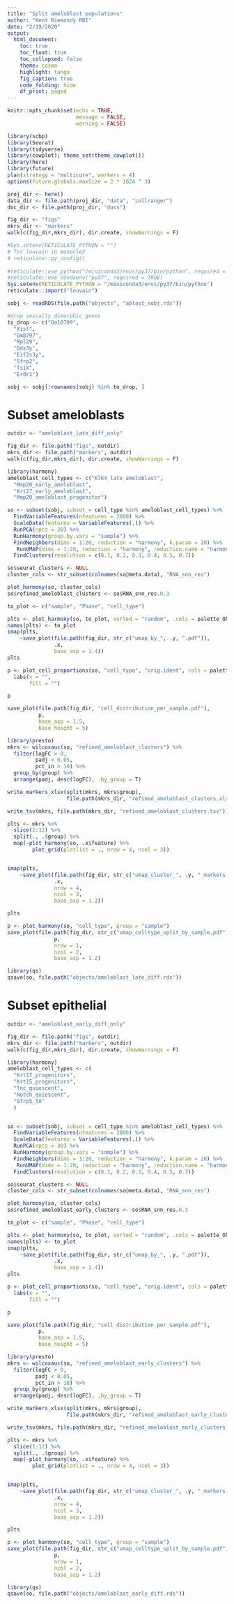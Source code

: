 ```yaml
---
title: "Split ameloblast populations"
author: "Kent Riemondy RBI"
date: "2/19/2020"
output:
  html_document:
    toc: true
    toc_float: true
    toc_collapsed: false
    theme: cosmo
    highlight: tango
    fig_caption: true
    code_folding: hide
    df_print: paged
---
```



```r
knitr::opts_chunk$set(echo = TRUE,
                      message = FALSE,
                      warning = FALSE)
```

```r
library(scbp)
library(Seurat)
library(tidyverse)
library(cowplot); theme_set(theme_cowplot())
library(here)
library(future)
plan(strategy = "multicore", workers = 4)
options(future.globals.maxSize = 2 * 1024 ^ 3)

proj_dir <- here()
data_dir <- file.path(proj_dir, "data", "cellranger")
doc_dir <- file.path(proj_dir, "docs")

fig_dir <- "figs"
mkrs_dir <- "markers"
walk(c(fig_dir,mkrs_dir), dir.create, showWarnings = F)

#Sys.setenv(RETICULATE_PYTHON = "")
# for louvain in monocle3
# reticulate::py_config()
 
#reticulate::use_python("/miniconda3/envs/py37/bin/python", required = TRUE)
#reticulate::use_condaenv("py37", required = TRUE)
Sys.setenv(RETICULATE_PYTHON = "/miniconda3/envs/py37/bin/python")
reticulate::import("louvain")
```

```r
sobj <- readRDS(file.path("objects", "ablast_sobj.rds"))
```

```r
#drop sexually dimorphic genes
to_drop <- c("Gm10709",
  "Xist",
  "Gm8797",
  "Rpl29",
  "Ddx3y",
  "Eif2s3y",
  "Sfrp2",
  "Tsix",
  "Erdr1")

sobj <- sobj[!rownames(sobj) %in% to_drop, ]
```

# Subset ameloblasts
```r
outdir <- "ameloblast_late_diff_only"

fig_dir <- file.path("figs", outdir)
mkrs_dir <- file.path("markers", outdir)
walk(c(fig_dir,mkrs_dir), dir.create, showWarnings = F)

library(harmony)
ameloblast_cell_types <- c("Klk4_late_ameloblast",
  "Mmp20_early_ameloblast",
  "Krt27_early_ameloblast",
  "Mmp20_ameloblast_progenitor")

so <- subset(sobj, subset = cell_type %in% ameloblast_cell_types) %>% 
  FindVariableFeatures(nfeatures = 2000) %>% 
  ScaleData(features = VariableFeatures(.)) %>% 
  RunPCA(npcs = 30) %>% 
  RunHarmony(group.by.vars = "sample") %>% 
  FindNeighbors(dims = 1:20, reduction = "harmony", k.param = 20) %>% 
   RunUMAP(dims = 1:20, reduction = "harmony", reduction.name = "harmony_umap", min.dist = 0.5) %>% 
  FindClusters(resolution = c(0.1, 0.2, 0.3, 0.4, 0.5, 0.7))

so$seurat_clusters <- NULL
cluster_cols <- str_subset(colnames(so@meta.data), "RNA_snn_res")

plot_harmony(so, cluster_cols)
so$refined_ameloblast_clusters <- so$RNA_snn_res.0.3
```


```r
to_plot <- c("sample", "Phase", "cell_type")

plts <- plot_harmony(so, to_plot, sorted = "random", .cols = palette_OkabeIto)
names(plts) <- to_plot
imap(plts, 
    ~save_plot(file.path(fig_dir, str_c("umap_by_", .y, ".pdf")),
               .x, 
               base_asp = 1.4))
plts
```

```r
p <- plot_cell_proportions(so, "cell_type", "orig.ident", cols = palette_OkabeIto) +
  labs(x = "",
       fill = "")

p 

save_plot(file.path(fig_dir, "cell_distribution_per_sample.pdf"),
          p,
          base_asp = 1.5,
          base_height = 5)
```

```r
library(presto)
mkrs <- wilcoxauc(so, "refined_ameloblast_clusters") %>% 
  filter(logFC > 0,
         padj < 0.05,
         pct_in > 10) %>% 
  group_by(group) %>% 
  arrange(padj, desc(logFC), .by_group = T)

write_markers_xlsx(split(mkrs, mkrs$group), 
                   file.path(mkrs_dir, "refined_ameloblast_clusters.xlsx"))

write_tsv(mkrs, file.path(mkrs_dir, "refined_ameloblast_clusters.tsv"))

```

```r
plts <- mkrs %>% 
  slice(1:12) %>% 
  split(., .$group) %>% 
  map(~plot_harmony(so, .x$feature) %>% 
        plot_grid(plotlist = ., nrow = 4, ncol = 3))


imap(plts, 
    ~save_plot(file.path(fig_dir, str_c("umap_cluster_", .y, "_markers.pdf")),
               .x, 
               nrow = 4,
               ncol = 3,
               base_asp = 1.2))

plts
```

```r
p <- plot_harmony(so, "cell_type", group = "sample")
save_plot(file.path(fig_dir, str_c("umap_celltype_split_by_sample.pdf")),
               p, 
               nrow = 1,
               ncol = 2,
               base_asp = 1.2)
```

```r
library(qs)
qsave(so, file.path("objects/ameloblast_late_diff.rds"))
```
# Subset epithelial

```r
outdir <- "ameloblast_early_diff_only"

fig_dir <- file.path("figs", outdir)
mkrs_dir <- file.path("markers", outdir)
walk(c(fig_dir,mkrs_dir), dir.create, showWarnings = F)

library(harmony)
ameloblast_cell_types <- c(
  "Krt17_progenitors",
  "Krt15_progenitors",
  "Tnc_quiescent",
  "Notch_quiescent",
  "Sfrp5_TA"
  )


so <- subset(sobj, subset = cell_type %in% ameloblast_cell_types) %>% 
  FindVariableFeatures(nfeatures = 2000) %>% 
  ScaleData(features = VariableFeatures(.)) %>% 
  RunPCA(npcs = 30) %>% 
  RunHarmony(group.by.vars = "sample") %>% 
  FindNeighbors(dims = 1:20, reduction = "harmony", k.param = 20) %>% 
   RunUMAP(dims = 1:20, reduction = "harmony", reduction.name = "harmony_umap", min.dist = 0.3) %>% 
  FindClusters(resolution = c(0.1, 0.2, 0.3, 0.4, 0.5, 0.7))

so$seurat_clusters <- NULL
cluster_cols <- str_subset(colnames(so@meta.data), "RNA_snn_res")

plot_harmony(so, cluster_cols)
so$refined_ameloblast_early_clusters <- so$RNA_snn_res.0.3
```


```r
to_plot <- c("sample", "Phase", "cell_type")

plts <- plot_harmony(so, to_plot, sorted = "random", .cols = palette_OkabeIto)
names(plts) <- to_plot
imap(plts, 
    ~save_plot(file.path(fig_dir, str_c("umap_by_", .y, ".pdf")),
               .x, 
               base_asp = 1.4))
plts
```

```r
p <- plot_cell_proportions(so, "cell_type", "orig.ident", cols = palette_OkabeIto) +
  labs(x = "",
       fill = "")

p 

save_plot(file.path(fig_dir, "cell_distribution_per_sample.pdf"),
          p,
          base_asp = 1.5,
          base_height = 5)
```

```r
library(presto)
mkrs <- wilcoxauc(so, "refined_ameloblast_early_clusters") %>% 
  filter(logFC > 0,
         padj < 0.05,
         pct_in > 10) %>% 
  group_by(group) %>% 
  arrange(padj, desc(logFC), .by_group = T)

write_markers_xlsx(split(mkrs, mkrs$group), 
                   file.path(mkrs_dir, "refined_ameloblast_early_clusters.xlsx"))

write_tsv(mkrs, file.path(mkrs_dir, "refined_ameloblast_early_clusters.tsv"))

```

```r
plts <- mkrs %>% 
  slice(1:12) %>% 
  split(., .$group) %>% 
  map(~plot_harmony(so, .x$feature) %>% 
        plot_grid(plotlist = ., nrow = 4, ncol = 3))


imap(plts, 
    ~save_plot(file.path(fig_dir, str_c("umap_cluster_", .y, "_markers.pdf")),
               .x, 
               nrow = 4,
               ncol = 3,
               base_asp = 1.2))

plts
```


```r
p <- plot_harmony(so, "cell_type", group = "sample")
save_plot(file.path(fig_dir, str_c("umap_celltype_split_by_sample.pdf")),
               p, 
               nrow = 1,
               ncol = 2,
               base_asp = 1.2)
```

```r
library(qs)
qsave(so, file.path("objects/ameloblast_early_diff.rds"))
```
